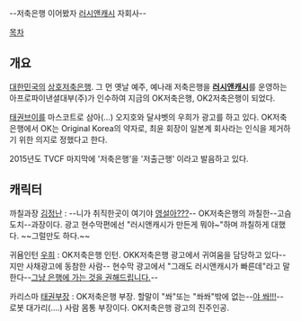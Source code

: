 --저축은행 이어봤자 [[러시앤캐시]] 자회사--

[[목차]]

== 개요 ==
[[대한민국]]의 [[상호저축은행]]. 그 먼 옛날 예주, 예나래 저축은행을 '''[[러시앤캐시]]'''를 운영하는 아프로파이낸셜대부(주)가 인수하여 지금의 OK저축은행, OK2저축은행이 되었다.

[[태권브이]]를 마스코트로 삼아(...) 오지호와 달샤벳의 우희가 광고를 하고 있다. OK저축은행에서 OK는 Original Korea의 약자로, 최윤 회장이 일본계 회사라는 인식을 제거하기 위한 의지로 정했다고 한다.

2015년도 TVCF 마지막에 '저축은행'을 '저출근행' 이라고 발음하고 있다.

== 캐릭터 ==
까칠과장 [[김정난]] : --니가 취직한곳이 여기야 [[가족끼리 왜이래|영설아???]]-- OK저축은행의 까칠한--고슴도치--과장이다. 광고 현수막편에선 "러시앤캐시가 만든게 뭐야~"하며 까칠하게 대했다. ~~그럴만도 하다.~~

귀욤인턴 [[우희]] : OK저축은행 인턴. OKK저축은행 광고에서 귀여움을 담당하고 있다--지만 사채광고에 동참한 사람-- 현수막 광고에서 "그래도 러시앤캐시가 빠른데"라고 말한다--[[레이튼 교수와 이상한 마을/등장인물|그냥 은행에 가는 것을 권해드립니다.]]--

카리스마 [[태권브이|태권부장]]  : OK저축은행 부장. 할말이 "쏴"또는 "쏴쏴"밖에 없는--[[세상아 덤벼라|야 쏴!!!]]-- 로봇 대가리(....) 사람 몸통 부장이다.  OK저축은행 광고의 진주인공.
